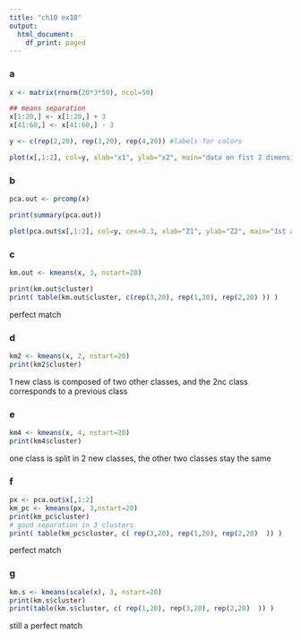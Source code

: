 ```yaml
---
title: "ch10 ex10"
output:
  html_document:
    df_print: paged
---
```



### a
```r
x <- matrix(rnorm(20*3*50), ncol=50)

## means separation
x[1:20,] <- x[1:20,] + 3 
x[41:60,] <- x[41:60,] - 3

y <- c(rep(2,20), rep(3,20), rep(4,20)) #labels for colors

plot(x[,1:2], col=y, xlab="x1", ylab="x2", main="data on fist 2 dimensions")
```

### b
```r
pca.out <- prcomp(x)

print(summary(pca.out))

plot(pca.out$x[,1:2], col=y, cex=0.3, xlab="Z1", ylab="Z2", main="1st and 2nd principle components")

```

### c
```r
km.out <- kmeans(x, 3, nstart=20)

print(km.out$cluster)
print( table(km.out$cluster, c(rep(3,20), rep(1,20), rep(2,20) )) )
```

perfect match

### d 
```r
km2 <- kmeans(x, 2, nstart=20)
print(km2$cluster)
```

1 new class is composed of two other classes, and the 2nc class corresponds to a previous class 


### e
```r
km4 <- kmeans(x, 4, nstart=20)
print(km4$cluster)
```

one class is split in 2 new classes, the other two classes stay the same


### f
```r
px <- pca.out$x[,1:2]
km_pc <- kmeans(px, 3,nstart=20)
print(km_pc$cluster)
# good separation in 3 clusters 
print( table(km_pc$cluster, c( rep(3,20), rep(1,20), rep(2,20)  )) )
```

perfect match 

### g
```r
km.s <- kmeans(scale(x), 3, nstart=20)
print(km.s$cluster)
print(table(km.s$cluster, c( rep(1,20), rep(3,20), rep(2,20)  )) )

```

still a perfect match

